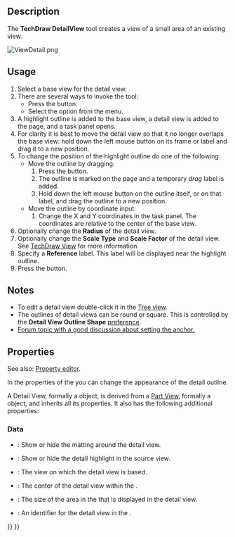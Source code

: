 <languages/>
<translate>

<!--T:19-->
{{Docnav
|[[TechDraw_ComplexSection|ComplexSection]]
|[[TechDraw_ProjectionGroup|ProjectionGroup]]
|[[TechDraw_Workbench|TechDraw]]
|IconL=TechDraw_ComplexSection.svg
|IconR=TechDraw_ProjectionGroup.svg
|IconC=Workbench_TechDraw.svg
}}

<!--T:1-->
{{GuiCommand
|Name=TechDraw DetailView
|MenuLocation=TechDraw → TechDraw Views → Insert Detail View
|Workbenches=[[TechDraw_Workbench|TechDraw]]
|SeeAlso=[[TechDraw_View|TechDraw View]]
}}

==Description== <!--T:2-->

<!--T:10-->
The '''TechDraw DetailView''' tool creates a view of a small area of an existing view. 

</translate>
[[Image:ViewDetail.png]]
<translate>
<!--T:11-->
{{Caption|Detail view with a circular outline}}

==Usage== <!--T:3-->

<!--T:12-->
# Select a base view for the detail view.
# There are several ways to invoke the tool:
#* Press the {{Button|[[Image:TechDraw_DetailView.svg|16px]] [[TechDraw_DetailView|Insert Detail View]]}} button.
#* Select the {{MenuCommand|TechDraw → TechDraw Views → [[Image:TechDraw_DetailView.svg|16px]] Insert Detail View}} option from the menu.
# A highlight outline is added to the base view, a detail view is added to the page, and a task panel opens.
# For clarity it is best to move the detail view so that it no longer overlaps the base view: hold down the left mouse button on its frame or label and drag it to a new position.
# To change the position of the highlight outline do one of the following:
#* Move the outline by dragging:
#*# Press the {{Button|Drag Highlight}} button.
#*# The outline is marked on the page and a temporary ''drag'' label is added.
#*# Hold down the left mouse button on the outline itself, or on that label, and drag the outline to a new position.
#* Move the outline by coordinate input:
#*# Change the X and Y coordinates in the task panel. The coordinates are relative to the center of the base view.
# Optionally change the '''Radius''' of the detail view.
# Optionally change the '''Scale Type''' and '''Scale Factor''' of the detail view. See [[TechDraw_View#Properties|TechDraw View]] for more information.
# Specify a '''Reference''' label. This label will be displayed near the highlight outline.
# Press the {{Button|OK}} button.

==Notes== <!--T:30-->

<!--T:37-->
* To edit a detail view double-click it in the [[Tree_view|Tree view]].
* The outlines of detail views can be round or square. This is controlled by the '''Detail View Outline Shape''' [[TechDraw_Preferences#Annotation|preference]].
* [https://forum.freecad.org/viewtopic.php?f=35&t=34055#p285281 Forum topic with a good discussion about setting the anchor.]

== Properties == <!--T:31-->

<!--T:40-->
See also: [[Property_editor|Property editor]].

<!--T:41-->
In the properties of the {{PropertyData|Base View}} you can change the appearance of the detail outline.

<!--T:42-->
A Detail View, formally a {{Incode|TechDraw::DrawViewDetail}} object, is derived from a [[TechDraw_View#Properties_Part_View|Part View]], formally a {{Incode|TechDraw::DrawViewPart}} object, and inherits all its properties. It also has the following additional properties:

=== Data === <!--T:33-->

<!--T:43-->
{{TitleProperty|Appearance}}

<!--T:44-->
* {{PropertyData|Show Matting|Bool}}: Show or hide the matting around the detail view. {{Version|1.0}}
* {{PropertyData|Show Highlight|Bool}}: Show or hide the detail highlight in the source view. {{Version|1.0}}

<!--T:34-->
{{TitleProperty|Detail}}

<!--T:35-->
* {{PropertyData|Base View|Link}}: The view on which the detail view is based.
* {{PropertyData|Anchor Point|Vector}}: The center of the detail view within the {{PropertyData|Base View}}.
* {{PropertyData|Radius|Float}}: The size of the area in the {{PropertyData|Base View}} that is displayed in the detail view.
* {{PropertyData|Reference|String}}: An identifier for the detail view in the {{PropertyData|Base View}}.


<!--T:21-->
{{Docnav
|[[TechDraw_ComplexSection|ComplexSection]]
|[[TechDraw_ProjectionGroup|ProjectionGroup]]
|[[TechDraw_Workbench|TechDraw]]
|IconL=TechDraw_ComplexSection.svg
|IconR=TechDraw_ProjectionGroup.svg
|IconC=Workbench_TechDraw.svg
}}

</translate>
{{TechDraw_Tools_navi{{#translation:}}}}
{{Userdocnavi{{#translation:}}}}